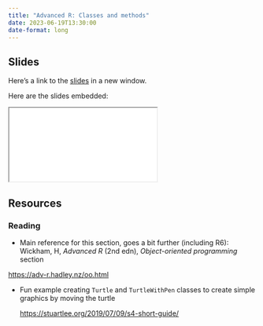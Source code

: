 ```yaml
---
title: "Advanced R: Classes and methods"
date: 2023-06-19T13:30:00
date-format: long
---
```


## Slides

Here's a link to the [slides](/slides/03-classes-methods/index.qmd){target="_blank"} in a new window. 

Here are the slides embedded:

<iframe class="slide-deck ar3x2" src="/slides/03-classes-methods/index.html" title="03-classes-methods slides">
</iframe>

## Resources

### Reading

-  Main reference for this section, goes a bit further (including R6):
Wickham, H, _Advanced R_ (2nd edn), _Object-oriented programming_ section

  <https://adv-r.hadley.nz/oo.html>

- Fun example creating `Turtle` and `TurtleWithPen` classes to create simple graphics by moving the turtle

  <https://stuartlee.org/2019/07/09/s4-short-guide/> 
